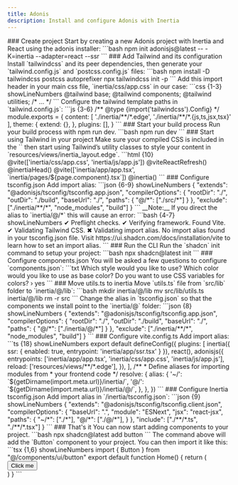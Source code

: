 ```yaml
---
title: Adonis
description: Install and configure Adonis with Inertia
---
```

<Steps>
### Create project
Start by creating a new Adonis project with Inertia and React using the adonis installer:
```bash
npm init adonisjs@latest -- -K=inertia --adapter=react --ssr
```
### Add Tailwind and its configuration
Install `tailwindcss` and its peer dependencies, then generate your `tailwind.config.js` and `postcss.config.js` files:
```bash
npm install -D tailwindcss postcss autoprefixer
npx tailwindcss init -p
```
Add this import header in your main css file, `inertia/css/app.css` in our case:
```css {1-3} showLineNumbers
@tailwind base;
@tailwind components;
@tailwind utilities;
/* ... */
```
Configure the tailwind template paths in `tailwind.config.js`:
```js {3-6}
/** @type {import('tailwindcss').Config} */
module.exports = {
  content: [
    './inertia/**/*.edge',
    './inertia/**/*.{js,ts,jsx,tsx}'
  ],
  theme: {
    extend: {},
  },
  plugins: [],
}
```
### Start your build process
Run your build process with npm run dev.
```bash
npm run dev
```
### Start using Tailwind in your project
Make sure your compiled CSS is included in the `<head>` then start using Tailwind’s utility classes to style your content in `resources/views/inertia_layout.edge`.
```html {10}
<!DOCTYPE html>
<html>
<head>
  <meta charset="utf-8">
  <meta name="viewport" content="width=device-width, initial-scale=1">
  <title inertia>AdonisJS x Inertia x React</title>
  @vite(['inertia/css/app.css', 'inertia/js/app.js'])
  @viteReactRefresh()
  @inertiaHead()
  @vite(['inertia/app/app.tsx', `inertia/pages/${page.component}.tsx`])
</head>
<body class="font-regular scroll-smooth h-full">
  @inertia()
</body>
</html>
```
### Configure tsconfig.json
Add import alias:
```json {6-9} showLineNumbers
{
  "extends": "@adonisjs/tsconfig/tsconfig.app.json",
  "compilerOptions": {
    "rootDir": "./",
    "outDir": "./build",
    "baseUrl": "./",
    "paths": {
      "@/*": ["./src/*"]
    }
  },
  "exclude": ["./inertia/**/*", "node_modules", "build"]
}
```
__Note:__ If you direct the alias to `inertia/@/*` this will cause an error:
```bash {4-7} showLineNumbers
✔ Preflight checks.
✔ Verifying framework. Found Vite.
✔ Validating Tailwind CSS.
✖ Validating import alias.
No import alias found in your tsconfig.json file.
Visit https://ui.shadcn.com/docs/installation/vite to learn how to set an import alias.
```
### Run the CLI
Run the `shadcn` init command to setup your project:
```bash
npx shadcn@latest init
```
### Configure components.json
You will be asked a few questions to configure `components.json`:
```txt
Which style would you like to use?
Which color would you like to use as base color?
Do you want to use CSS variables for colors? › yes
```
### Move utils.ts to inertia
Move `utils.ts` file from `src/lib` folder to `inertia/@/lib`:
```bash
mkdir inertia/@/lib
mv src/lib/utils.ts inertia/@/lib
rm -r src
```
Change the alias in `tsconfig.json` so that the components we install point to the `inertia/@` folder:
```json {8} showLineNumbers
{
  "extends": "@adonisjs/tsconfig/tsconfig.app.json",
  "compilerOptions": {
    "rootDir": "./",
    "outDir": "./build",
    "baseUrl": "./",
    "paths": {
      "@/*": ["./inertia/@/*"]
    }
  },
  "exclude": ["./inertia/**/*", "node_modules", "build"]
}
```
### Configure vite.config.ts
Add import alias:
```ts {18} showLineNumbers
export default defineConfig({
  plugins: [
    inertia({ ssr: { enabled: true, entrypoint: 'inertia/app/ssr.tsx' } }),
    react(),
    adonisjs({
      entrypoints: ['inertia/app/app.tsx', 'inertia/css/app.css', 'inertia/js/app.js'],
      reload: ['resources/views/**/*.edge'],
    }),
  ],
  /**
   * Define aliases for importing modules from
   * your frontend code
   */
  resolve: {
    alias: {
      '~/': `${getDirname(import.meta.url)}/inertia/`,
      '@/': `${getDirname(import.meta.url)}/inertia/@/`,
    },
  },
})
```
### Configure Inertia tsconfig.json
Add import alias in `/inertia/tsconfig.json`:
```json {9} showLineNumbers
{
  "extends": "@adonisjs/tsconfig/tsconfig.client.json",
  "compilerOptions": {
    "baseUrl": ".",
    "module": "ESNext",
    "jsx": "react-jsx",
    "paths": {
      "~/*": ["./*"],
      "@/*": ["./@/*"],
    }
  },
  "include": ["./**/*.ts", "./**/*.tsx"]
}
```
### That's it
You can now start adding components to your project.
```bash
npx shadcn@latest add button
```
The command above will add the `Button` component to your project. You can then import it like this:
```tsx {1,6} showLineNumbers
import { Button } from "@/components/ui/button"
export default function Home() {
  return (
    <div>
      <Button>Click me</Button>
    </div>
  )
}
```
</Steps>
